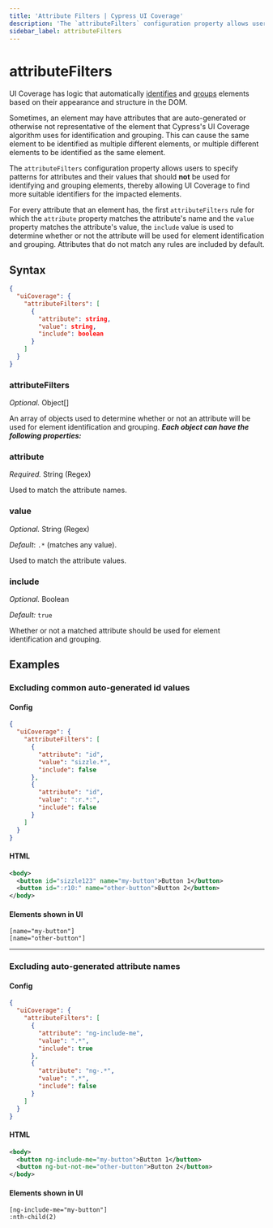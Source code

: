 ```yaml
---
title: 'Attribute Filters | Cypress UI Coverage'
description: 'The `attributeFilters` configuration property allows users to specify patterns for attributes and their values that should not be used for identifying and grouping elements.'
sidebar_label: attributeFilters
---
```


<ProductHeading product="ui-coverage" />

# attributeFilters

UI Coverage has logic that automatically [identifies](/ui-coverage/core-concepts/element-identification) and [groups](/ui-coverage/core-concepts/element-grouping) elements based on their appearance and structure in the DOM.

Sometimes, an element may have attributes that are auto-generated or otherwise not representative of the element that Cypress's UI Coverage algorithm uses for identification and grouping. This can cause the same element to be identified as multiple different elements, or multiple different elements to be identified as the same element.

The `attributeFilters` configuration property allows users to specify patterns for attributes and their values that should **not** be used for identifying and grouping elements, thereby allowing UI Coverage to find more suitable identifiers for the impacted elements.

For every attribute that an element has, the first `attributeFilters` rule for which the `attribute` property matches the attribute's name and the `value` property matches the attribute's value, the `include` value is used to determine whether or not the attribute will be used for element identification and grouping. Attributes that do not match any rules are included by default.

## Syntax

```json
{
  "uiCoverage": {
    "attributeFilters": [
      {
        "attribute": string,
        "value": string,
        "include": boolean
      }
    ]
  }
}
```

### attributeFilters

_Optional._ Object\[]

An array of objects used to determine whether or not an attribute will be used for element identification and grouping. _**Each object can have the following properties:**_

### attribute

_Required._ String (Regex)

Used to match the attribute names.

### value

_Optional._ String (Regex)

_Default_: `.*` (matches any value).

Used to match the attribute values.

### include

_Optional._ Boolean

_Default:_ `true`

Whether or not a matched attribute should be used for element identification and grouping.

## Examples

### Excluding common auto-generated id values

#### Config

```json
{
  "uiCoverage": {
    "attributeFilters": [
      {
        "attribute": "id",
        "value": "sizzle.*",
        "include": false
      },
      {
        "attribute": "id",
        "value": ":r.*:",
        "include": false
      }
    ]
  }
}
```

#### HTML

```xml
<body>
  <button id="sizzle123" name="my-button">Button 1</button>
  <button id=":r10:" name="other-button">Button 2</button>
</body>
```

#### Elements shown in UI

```
[name="my-button"]
[name="other-button"]
```

---

### Excluding auto-generated attribute names

#### Config

```json
{
  "uiCoverage": {
    "attributeFilters": [
      {
        "attribute": "ng-include-me",
        "value": ".*",
        "include": true
      },
      {
        "attribute": "ng-.*",
        "value": ".*",
        "include": false
      }
    ]
  }
}
```

#### HTML

```xml
<body>
  <button ng-include-me="my-button">Button 1</button>
  <button ng-but-not-me="other-button">Button 2</button>
</body>
```

#### Elements shown in UI

```
[ng-include-me="my-button"]
:nth-child(2)
```
